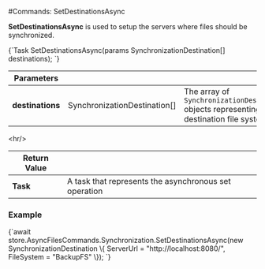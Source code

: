 
#Commands: SetDestinationsAsync

**SetDestinationsAsync** is used to setup the servers where files should be synchronized.



<TabItem value="set_destinations_1" label="set_destinations_1">
<CodeBlock language="csharp">
{`Task SetDestinationsAsync(params SynchronizationDestination[] destinations);
`}
</CodeBlock>
</TabItem>

| Parameters | | |
| ------------- | ------------- | ----- |
| **destinations** | SynchronizationDestination[] | The array of `SynchronizationDestination` objects representing destination file systems |

&lt;hr/&gt;

| Return Value | |
| ------------- | ------------- |
| **Task** | A task that represents the asynchronous set operation |

### Example

<TabItem value="set_destinations_2" label="set_destinations_2">
<CodeBlock language="csharp">
{`await store.AsyncFilesCommands.Synchronization.SetDestinationsAsync(new SynchronizationDestination
\{
	ServerUrl = "http://localhost:8080/",
	FileSystem = "BackupFS"
\});
`}
</CodeBlock>
</TabItem>


